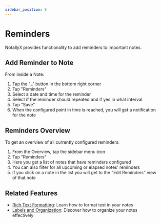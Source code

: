 ```yaml
---
sidebar_position: 8
---
```


# Reminders

NotallyX provides functionality to add reminders to important notes.

## Add Reminder to Note
From inside a Note:

1. Tap the '...' button in the bottom right corner
2. Tap "Reminders"
3. Select a date and time for the reminder
4. Select if the reminder should repeated and if yes in what interval
5. Tap "Save"
6. When the configured point in time is reached, you will get a notification for the note

## Reminders Overview
To get an overview of all currently configured reminders:

1. From the Overview, tap the sidebar menu icon
2. Tap "Reminders"
3. Here you get a list of notes that have reminders configured
4. You can also filter for all upcoming or elapsed notes' reminders
5. if you click on a note in the list you will get to the "Edit Reminders" view of that note

## Related Features

- [Rich Text Formatting](rich-text.mdx): Learn how to format text in your notes
- [Labels and Organization](./labels-organization.mdx): Discover how to organize your notes effectively
